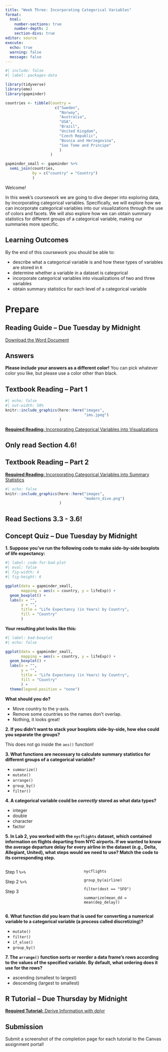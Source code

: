 ```yaml
---
title: "Week Three: Incorporating Categorical Variables"
format: 
  html: 
    number-sections: true
    number-depth: 2
    section-divs: true
editor: source
execute: 
  echo: true
  warning: false
  message: false
---
```


```r
#| include: false
#| label: packages-data

library(tidyverse)
library(emo)
library(gapminder)

countries <- tibble(Country = 
                      c("Sweden", 
                        "Norway", 
                        "Australia", 
                        "USA", 
                        "Brazil", 
                        "United Kingdom", 
                        "Czech Republic", 
                        "Bosnia and Herzegovina",
                        "Sao Tome and Principe"
                        )
                    )

gapminder_small <- gapminder %>% 
  semi_join(countries, 
            by = c("country" = "Country")
            )
```

Welcome!

In this week's coursework we are going to dive deeper into exploring data, by incorporating categorical variables. Specifically, we will explore how we can incorporate categorical variables into our visualizations through the use of colors and facets. We will also explore how we can obtain summary statistics for different groups of a categorical variable, making our summaries more specific.

## Learning Outcomes

By the end of this coursework you should be able to:

-   describe what a categorical variable is and how these types of variables are stored in `R`
-   determine whether a variable in a dataset is categorical
-   incorporate categorical variables into visualizations of two and three variables
-   obtain summary statistics for each level of a categorical variable

# Prepare

## Reading Guide -- Due Tuesday by Midnight

[Download the Word Document](reading-guide/week3-reading.docx)

::: callout-caution
# Answers

**Please include your answers as a different color!** You can pick whatever color you like, but please use a color other than black.
:::

## Textbook Reading -- Part 1

::: column-margin
```r
#| echo: false
#| out-width: 50%
knitr::include_graphics(here::here("images", 
                                   "ims.jpeg")
                        )
```
:::

[**Required Reading:** Incorporating Categorical Variables into Visualizations](https://openintro-ims.netlify.app/explore-categorical.html#comparing-numerical-data-across-groups)

::: {.callout-tip}
# Only read Section 4.6!
:::

## Textbook Reading -- Part 2

[**Required Reading:** Incorporating Categorical Variables into Summary Statistics](https://moderndive.com/3-wrangling.html)

::: column-margin
```r
#| echo: false
knitr::include_graphics(here::here("images", 
                                   "modern_dive.png")
                        )
```
:::

::: {.callout-tip}
# Read Sections 3.3 - 3.6!
:::

## Concept Quiz -- Due Tuesday by Midnight

**1. Suppose you've run the following code to make side-by-side boxplots of life expectancy:**

```r
#| label: code-for-bad-plot
#| eval: false
#| fig-width: 4
#| fig-height: 6

ggplot(data = gapminder_small, 
       mapping = aes(x = country, y = lifeExp)) +
  geom_boxplot() +
  labs(x = "", 
       y = "", 
       title = "Life Expectancy (in Years) by Country",
       fill = "Country"
       )
```

**Your resulting plot looks like this:**

```r
#| label: bad-boxplot
#| echo: false

ggplot(data = gapminder_small, 
       mapping = aes(x = country, y = lifeExp)) +
  geom_boxplot() +
  labs(x = "", 
       y = "", 
       title = "Life Expectancy (in Years) by Country",
       fill = "Country"
       ) +
  theme(legend.position = "none")
```

**What should you do?**

-   Move country to the y-axis.
-   Remove some countries so the names don't overlap.
-   Nothing, it looks great!

**2. If you didn't want to stack your boxplots side-by-side, how else could you separate the groups?**

::: callout-tip
This does not go inside the `aes()` function!
:::

**3. What functions are necessary to calculate summary statistics for different groups of a categorical variable?**

-   `summarize()`
-   `mutate()`
-   `arrange()`
-   `group_by()`
-   `filter()`

**4. A categorical variable could be *correctly* stored as what data types?**

-   integer
-   double
-   character
-   factor

**5. In Lab 2, you worked with the `nycflights` dataset, which contained information on flights departing from NYC airports. If we wanted to know the average departure delay for every airline in the dataset (e.g., Delta, Allegiant, United), what steps would we need to use? Match the code to its corresponding step.**

::: columns
::: {.column width="40%"}
Step 1 `%>%` 

Step 2 `%>%`

Step 3 
:::

::: {.column width="5%"}
:::

::: {.column width="55%"}
`nycflights`

`group_by(airline)`

`filter(dest == "SFO")`

`summarize(mean_dd = mean(dep_delay))`
:::
:::

**6. What function did you learn that is used for converting a numerical variable to a categorical variable (a process called discretizing)?**

-   `mutate()`
-   `filter()`
-   `if_else()`
-   `group_by()`

**7. The `arrange()` function sorts or reorder a data frame's rows according to the values of the specified variable. By default, what ordering does it use for the rows?**

-   ascending (smallest to largest)
-   descending (largest to smallest)

## R Tutorial -- Due Thursday by Midnight

[**Required Tutorial:** Derive Information with dplyr](https://posit.cloud/learn/primers/2.3)

::: callout-note
# Submission

Submit a screenshot of the completion page for each tutorial to the Canvas assignment portal!
:::
